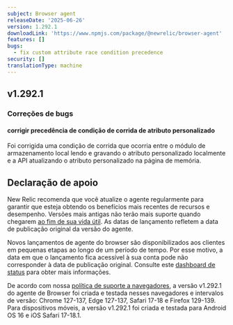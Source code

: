 ```yaml
---
subject: Browser agent
releaseDate: '2025-06-26'
version: 1.292.1
downloadLink: 'https://www.npmjs.com/package/@newrelic/browser-agent'
features: []
bugs:
  - fix custom attribute race condition precedence
security: []
translationType: machine
---
```


## v1.292.1

### Correções de bugs

#### corrigir precedência de condição de corrida de atributo personalizado

Foi corrigida uma condição de corrida que ocorria entre o módulo de armazenamento local lendo e gravando o atributo personalizado localmente e a API atualizando o atributo personalizado na página de memória.

## Declaração de apoio

New Relic recomenda que você atualize o agente regularmente para garantir que esteja obtendo os benefícios mais recentes de recursos e desempenho. Versões mais antigas não terão mais suporte quando chegarem [ao fim de sua vida útil](https://docs.newrelic.com/docs/browser/browser-monitoring/getting-started/browser-agent-eol-policy/). As datas de lançamento refletem a data de publicação original da versão do agente.

Novos lançamentos de agente do browser são disponibilizados aos clientes em pequenas etapas ao longo de um período de tempo. Por esse motivo, a data em que o lançamento fica acessível à sua conta pode não corresponder à data de publicação original. Consulte este [dashboard de status](https://newrelic.github.io/newrelic-browser-agent-release/) para obter mais informações.

De acordo com nossa [política de suporte a navegadores](https://docs.newrelic.com/docs/browser/new-relic-browser/getting-started/compatibility-requirements-browser-monitoring/#browser-types), a versão v1.292.1 do agente de Browser foi criada e testada nesses navegadores e intervalos de versão: Chrome 127-137, Edge 127-137, Safari 17-18 e Firefox 129-139. Para dispositivos móveis, a versão v1.292.1 foi criada e testada para Android OS 16 e iOS Safari 17-18.1.
